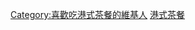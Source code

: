 {{Userbox
|border-c=#4682b4
|border-s=1
|id-c=#ffd700
|id-s=15
|info-c=#7fffd4
|info-s=10
|id=[[File:Cha Chaan Tengv.jpg|45px]]
|info=這個用戶喜歡吃'''[[茶餐廳|港式茶餐]]'''。
}}
<includeonly>[[Category:喜歡吃港式茶餐的維基人]]</includeonly>
<noinclude>[[Category:食品用户框模板|港式茶餐]]</noinclude>